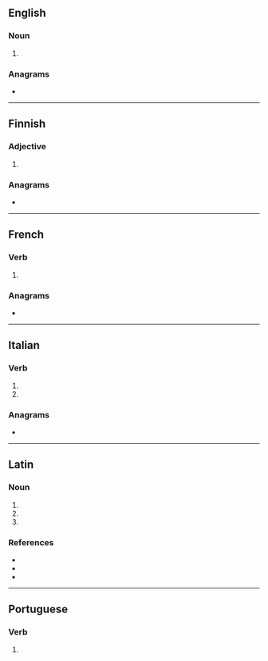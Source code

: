 ==English==

===Noun===
{{head|en|noun form}}

# {{plural of|en|rumen}}

===Anagrams===
* {{anagrams|en|a=aimnru|Arunim|Maurin|Rumian|UNAMIR|murian}}

----

==Finnish==

===Adjective===
{{head|fi|adjective form}}

# {{fi-form of|case=essive|pl=plural|ruma}}

===Anagrams===
* {{anagrams|fi|a=aimnru|murina|nurmia}}

----

==French==

===Verb===
{{head|fr|verb form}}

# {{inflection of|fr|ruminer||3|s|phis}}

===Anagrams===
* {{l|fr|munira}}

----

==Italian==

===Verb===
{{head|it|verb form}}

# {{inflection of|it|ruminare||3|s|pres|indc}}
# {{inflection of|it|ruminare||2|s|impr}}

===Anagrams===
* {{l|it|munirà}}

----

==Latin==

===Noun===
{{la-noun-form|rūmina}}

# {{inflection of|la|rūmen||nom|p}}
# {{inflection of|la|rūmen||acc|p}}
# {{inflection of|la|rūmen||voc|p}}

===References===
* {{R:du Cange}}
* {{R:Peck}}
* {{R:Smith's Persons}}

----

==Portuguese==

===Verb===
{{head|pt|verb form}}

# {{pt-verb-form-of|ruminar}}